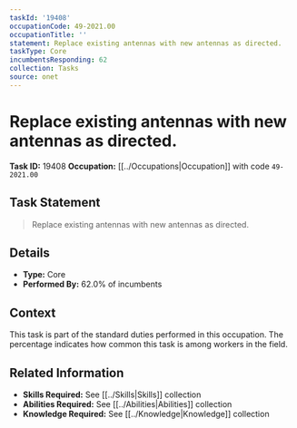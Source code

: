 ```yaml
---
taskId: '19408'
occupationCode: 49-2021.00
occupationTitle: ''
statement: Replace existing antennas with new antennas as directed.
taskType: Core
incumbentsResponding: 62
collection: Tasks
source: onet
---
```

# Replace existing antennas with new antennas as directed.

**Task ID:** 19408
**Occupation:** [[../Occupations|Occupation]] with code `49-2021.00`

## Task Statement

> Replace existing antennas with new antennas as directed.

## Details

- **Type:** Core
- **Performed By:** 62.0% of incumbents

## Context

This task is part of the standard duties performed in this occupation. The percentage indicates how common this task is among workers in the field.

## Related Information

- **Skills Required:** See [[../Skills|Skills]] collection
- **Abilities Required:** See [[../Abilities|Abilities]] collection
- **Knowledge Required:** See [[../Knowledge|Knowledge]] collection
